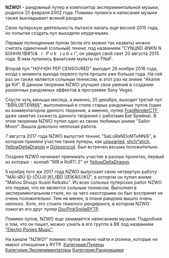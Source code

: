 {{Инфобокс_для_пуперов
|title2=NZWO!
|другие_ники = MegaBlazeTV, Claes Van Dijk
|image3=15328 eightbit2.jpg
|сферы_творчества = Пупер, композитор, рандомщик
|год_начала = 2015
|image4=20171127 183547.jpg
|имя_фамилия=Богдан Березин
|дата_рождения=25.02.2002
|место_проживания=Россия
|ссылки=
*[https://www.youtube.com/channel/UC7rhhtdQeoy09a5LYWc0iTw Youtube]
*[https://vk.com/claes2002 Страница ВК]
}}
'''NZWO!''' - рандомный пупер и композитор экспериментальной музыки, родился 25 февраля 2002 года. Помимо пупинга и написания музыки также выкладывает всякий рандом.

Свою пуперскую деятельность пытался начать еще весной 2015 года, но попытки создать пуп выходили неудачными.

Первым полноценным пупом (если его можно так назвать) можно считать одиночный (сольный) теннис под названием "CYNЦND 4NKN N Б0HHN !@#%&   i   P u k   l u b v i", он увидел свой свет 20 августа 2015 года. В нем пупились фанатские мульты по FNaF.

Второй пуп "H0ЧЧ0Н РЕР CENSOURED" выходит 26 ноября 2016 года, когда с момента выхода первого пупа прошло уже больше года. На сей раз он также является сольным теннисом, в этот раз на аниме "Akame ga Kill". В данном творении NZWO улучшил свои умения в создании различных рандомных эффектов в программе Sony Vegas.

Спустя чуть меньше месяца, а именно, 25 декабря, выходит третий пуп "$@ĪL0RT£ÑŅĮ§", выполненный в стиле старых рандомных пупов (один из комментаторов данного творения, а именно, пупер [[FragRenderCTF]], даже заметил схожесть данного творения с работами Биг Брейна). В этом творении NZWO пупил одно из своих любимых аниме "Sailor Moon". Вышла довольно неплохая работа.

7 августа 2017 года NZWO выпустил теннис "SaiLoRaNDoMTeNNiS", в котором приняли участие такие пуперы, как [[unpearled]], [[shch*shch]], [[YellowDeltaDragon]] и [[Octagoncoil]]. Был встречен весьма положительно.

Позднее NZWO начинает принимать участие в разных проектах, первый из которых - коллаб "RIЯ и RоЯТi 2" от [[YellowDeltaDragon]].

5 ноября того же 2017 года NZWO выпускает свою четвертую работу "MĀI-IØŮ §]-[ŐŪJ0 ĮĶI_I$ĖÏ |{EİĶÄI{/\KŰ", в котором он пупил аниме "Mahou Shoujo Ikusei Keikaku". Из всех сольных пуперских работ NZWO это первая, что не является сольным теннисом. Выполнен в экспериментальном стиле, из-за чего некоторыми он был воспринят не очень положительно. Тем не менее, в плане рандома вышло очень неплохо. Хотя, это стоило тяжелого рендеринга, в котором NZWO помогал его друг пупер [[DoctorSmiler|DocPinkSmileRYTP]].

Помимо пупов, NZWO еще занимается написанием музыки. Подробнее о том, что он пишет, можно узнать в его группе в ВК под названием [https://vk.com/club120439845 "Electro Ponies Music"].

На канале "NZWO!" помимо пупов можно найти и ролики, которые не имеют отношения к RYTP.
[[Категория:Пуперы]]
[[Категория:Экспериментаторы]]
[[Категория:Рандомщики]]